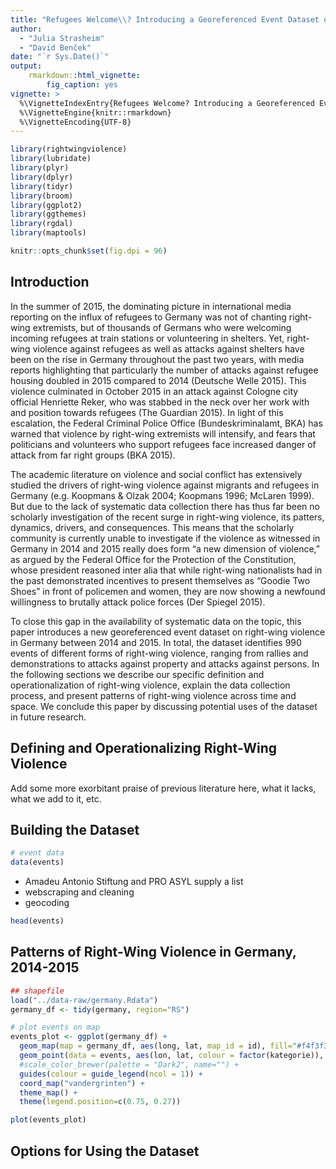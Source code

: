 ```yaml
---
title: "Refugees Welcome\\? Introducing a Georeferenced Event Dataset on Right-Wing Violence in Germany, 2014-2015"
author: 
  - "Julia Strasheim"
  - "David Benček"
date: "`r Sys.Date()`"
output:
    rmarkdown::html_vignette:
        fig_caption: yes
vignette: >
  %\VignetteIndexEntry{Refugees Welcome? Introducing a Georeferenced Event Dataset on Right-Wing Violence in Germany, 2014-2015}
  %\VignetteEngine{knitr::rmarkdown}
  %\VignetteEncoding{UTF-8}
---
```

```r
library(rightwingviolence)
library(lubridate)
library(plyr)
library(dplyr)
library(tidyr)
library(broom)
library(ggplot2)
library(ggthemes)
library(rgdal)
library(maptools)
```

```r
knitr::opts_chunk$set(fig.dpi = 96)
```

## Introduction 

In the summer of 2015, the dominating picture in international media reporting on the influx of refugees to Germany was not of chanting right-wing extremists, but of thousands of Germans who were welcoming incoming refugees at train stations or volunteering in shelters.
Yet, right-wing violence against refugees as well as attacks against shelters have been on the rise in Germany throughout the past two years, with media reports highlighting that particularly the number of attacks against refugee housing doubled in 2015 compared to 2014 (Deutsche Welle 2015).
This violence culminated in October 2015 in an attack against Cologne city official Henriette Reker, who was stabbed in the neck over her work with and position towards refugees (The Guardian 2015).
In light of this escalation, the Federal Criminal Police Office (Bundeskriminalamt, BKA) has warned that violence by right-wing extremists will intensify, and fears that politicians and volunteers who support refugees face increased danger of attack from far right groups (BKA 2015).

The academic literature on violence and social conflict has extensively studied the drivers of right-wing violence against migrants and refugees in Germany (e.g. Koopmans & Olzak 2004; Koopmans 1996; McLaren 1999).
But due to the lack of systematic data collection there has thus far been no scholarly investigation of the recent surge in right-wing violence, its patters, dynamics, drivers, and consequences.
This means that the scholarly community is currently unable to investigate if the violence as witnessed in Germany in 2014 and 2015 really does form “a new dimension of violence,” as argued by the Federal Office for the Protection of the Constitution, whose president reasoned inter alia that while right-wing nationalists had in the past demonstrated incentives to present themselves as “Goodie Two Shoes” in front of policemen and women, they are now showing a newfound willingness to brutally attack police forces (Der Spiegel 2015).

To close this gap in the availability of systematic data on the topic, this paper introduces a new georeferenced event dataset on right-wing violence in Germany between 2014 and 2015.
In total, the dataset identifies 990 events of different forms of right-wing violence, ranging from rallies and demonstrations to attacks against property and attacks against persons.
In the following sections we describe our specific definition and operationalization of right-wing violence, explain the data collection process, and present patterns of right-wing violence across time and space.
We conclude this paper by discussing potential uses of the dataset in future research.


## Defining and Operationalizing Right-Wing Violence

Add some more exorbitant praise of previous literature here, what it lacks, what we add to it, etc.

## Building the Dataset
```r
# event data
data(events)
```
- Amadeu Antonio Stiftung and PRO ASYL supply a list
- webscraping and cleaning
- geocoding

```r
head(events)
```



## Patterns of Right-Wing Violence in Germany, 2014-2015
```r
## shapefile
load("../data-raw/germany.Rdata")
germany_df <- tidy(germany, region="RS")

# plot events on map
events_plot <- ggplot(germany_df) + 
  geom_map(map = germany_df, aes(long, lat, map_id = id), fill="#f4f3f3", colour = "black") + 
  geom_point(data = events, aes(lon, lat, colour = factor(kategorie)), position = "jitter", size=3) +
  #scale_color_brewer(palette = "Dark2", name="") +
  guides(colour = guide_legend(ncol = 1)) +
  coord_map("vandergrinten") + 
  theme_map() +
  theme(legend.position=c(0.75, 0.27))

plot(events_plot)
```


## Options for Using the Dataset
